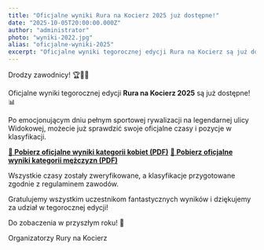 ```yaml
---
title: "Oficjalne wyniki Rura na Kocierz 2025 już dostępne!"
date: "2025-10-05T20:00:00.000Z"
author: "administrator"
photo: "wyniki-2022.jpg"
alias: "oficjalne-wyniki-2025"
excerpt: "Oficjalne wyniki tegorocznej edycji Rura na Kocierz są już dostępne do pobrania. Sprawdź swój czas i zobacz pełną klasyfikację!"
---
```


Drodzy zawodnicy! 🏆🚴‍♂️

Oficjalne wyniki tegorocznej edycji **Rura na Kocierz 2025** są już dostępne! 📊

Po emocjonującym dniu pełnym sportowej rywalizacji na legendarnej ulicy Widokowej, możecie już sprawdzić swoje oficjalne czasy i pozycje w klasyfikacji.

**[🔗 Pobierz oficjalne wyniki kategorii kobiet (PDF)](/assets/wyniki-rura-kobiety-2025.pdf)**
**[🔗 Pobierz oficjalne wyniki kategorii mężczyzn (PDF)](/assets/wyniki-rura-mezczyzni-2025.pdf)**

Wszystkie czasy zostały zweryfikowane, a klasyfikacje przygotowane zgodnie z regulaminem zawodów. 

Gratulujemy wszystkim uczestnikom fantastycznych wyników i dziękujemy za udział w tegorocznej edycji!

Do zobaczenia w przyszłym roku! 💪

Organizatorzy Rury na Kocierz
